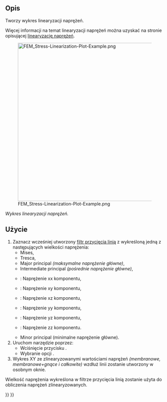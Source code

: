 <languages/>

{{Docnav
|[[FEM_PostFilterDataAlongLine/pl|Filtr przycięcia linią]]
|[[FEM_PostFilterDataAtPoint/pl|Filtr danych w punkcie]]
|[[FEM_Workbench/pl|środowisko pracy MES]]
|IconL=FEM_PostFilterDataAlongLine.svg
|IconR=FEM_PostFilterDataAtPoint.svg
|IconC=Workbench_FEM.svg
}}

{{GuiCommand/pl
|Name=FEM PostFilterLinearizedStresses
|Name/pl=Wykres linearyzacji naprężeń
|MenuLocation=Wyniki → Wykres linearyzacji naprężeń
|Workbenches=[[FEM_Workbench/pl|MES]]
|SeeAlso=[[FEM_PostPipelineFromResult/pl|Prezentacja graficzna wyników]], [[FEM_PostFilterDataAlongLine/pl|Filtr przycięcia linią]], [[FEM_tutorial/pl|Poradnik MES]]
}}

<span id="Description"></span>
==Opis==

Tworzy wykres linearyzacji naprężeń.

Więcej informacji na temat linearyzacji naprężeń można uzyskać na stronie opisującej [https://www.graspengineering.com/what-is-stress-linearization/ linearyzację naprężeń].

[[File:FEM_Stress-Linearization-Plot-Example.png|500px]]

''Wykres linearyzacji naprężeń.''

<span id="Usage"></span>
==Użycie==

# Zaznacz wcześniej utworzony [[FEM_PostFilterDataAlongLine/pl|filtr przycięcia linią]] z wykreśloną jedną z następujących wielkości naprężenia:
#* Mises,
#* Tresca,
#* Major principal ''(maksymalne naprężenie główne)'',
#* Intermediate principal ''(pośrednie naprężenie główne)'',
#* {{Version|1.0}}: Naprężenie xx komponentu,
#* {{Version|1.0}}: Naprężenie xy komponentu,
#* {{Version|1.0}}: Naprężenie xz komponentu,
#* {{Version|1.0}}: Naprężenie yy komponentu,
#* {{Version|1.0}}: Naprężenie yz komponentu,
#* {{Version|1.0}}: Naprężenie zz komponentu.
#* Minor principal (minimalne naprężenie główne).
# Uruchom narzędzie poprzez:
#* Wciśnięcie przycisku {{Button|[[Image:FEM_PostFilterLinearizedStresses.svg|16px]] '''Wykres linearyzacji naprężeń'''}}.
#* Wybranie opcji {{MenuCommand|Wyniki → [[Image:FEM_PostFilterLinearizedStresses.svg|16px]] Wykres linearyzacji naprężeń}}.
# Wykres XY ze zlinearyzowanymi wartościami naprężeń ''(membranowe, membranowe+gnące i całkowite)'' wzdłuż linii zostanie utworzony w osobnym oknie.
Wielkość naprężenia wykreślona w filtrze przycięcia linią zostanie użyta do obliczenia naprężeń zlinearyzowanych.


{{Docnav
|[[FEM_PostFilterDataAlongLine/pl|Filtr przycięcia linią]]
|[[FEM_PostFilterDataAtPoint/pl|Filtr danych w punkcie]]
|[[FEM_Workbench/pl|środowisko pracy MES]]
|IconL=FEM_PostFilterDataAlongLine.svg
|IconR=FEM_PostFilterDataAtPoint.svg
|IconC=Workbench_FEM.svg
}}

{{FEM Tools navi{{#translation:}}}}
{{Userdocnavi{{#translation:}}}}
